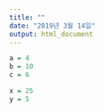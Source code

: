 ```yaml
---
title: ""
date: "2019년 3월 14일"
output: html_document
---
```



```r
a = 4
b = 10
c = 6
```



```r
x = 25
y = 5

```




